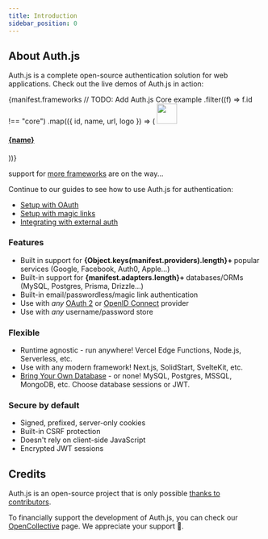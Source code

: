 ```yaml
---
title: Introduction
sidebar_position: 0
---
```



## About Auth.js

Auth.js is a complete open-source authentication solution for web applications. Check out the live demos of Auth.js in action:

<div class="card-list">
  {manifest.frameworks
    // TODO: Add Auth.js Core example
    .filter((f) => f.id !== "core")
    .map(({ id, name, url, logo }) => (
      <a href={`https://${url}.vercel.app`} class="card">
        <img src={`/img/frameworks/${id}.svg`} width="40" />
        <h4 class="card__title">{name}</h4>
      </a>
    ))}
</div>

support for [more frameworks](/reference#roadmap) are on the way...

Continue to our guides to see how to use Auth.js for authentication:

- [Setup with OAuth](/getting-started/providers/oauth-tutorial)
- [Setup with magic links](/getting-started/providers/email-tutorial)
- [Integrating with external auth](/getting-started/providers/credentials-tutorial)

### Features

- Built in support for
  <b> {Object.keys(manifest.providers).length}+ </b>
  popular services (Google, Facebook, Auth0, Apple…)
- Built-in support for
  <b> {manifest.adapters.length}+ </b>
  databases/ORMs (MySQL, Postgres, Prisma, Drizzle…)
- Built-in email/passwordless/magic link authentication
- Use with _any_ [OAuth 2](https://www.ietf.org/rfc/rfc6749.html) or [OpenID Connect](https://openid.net/specs/openid-connect-core-1_0.html) provider
- Use with _any_ username/password store

### Flexible

- Runtime agnostic - run anywhere! Vercel Edge Functions, Node.js, Serverless, etc.
- Use with any modern framework! Next.js, SolidStart, SvelteKit, etc.
- [Bring Your Own Database](/getting-started/adapters) - or none! MySQL, Postgres, MSSQL, MongoDB, etc. Choose database sessions or JWT.

### Secure by default

- Signed, prefixed, server-only cookies
- Built-in CSRF protection
- Doesn't rely on client-side JavaScript
- Encrypted JWT sessions

## Credits

Auth.js is an open-source project that is only possible [thanks to contributors](/contributors).

To financially support the development of Auth.js, you can check our [OpenCollective](https://opencollective.com/nextauth) page. We appreciate your support 💚.
